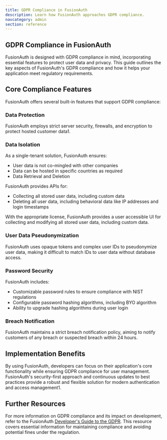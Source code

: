 ```yaml
---
title: GDPR Compliance in FusionAuth
description: Learn how FusionAuth approaches GDPR compliance.
navcategory: admin
section: reference
---
```


## GDPR Compliance in FusionAuth

FusionAuth is designed with GDPR compliance in mind, incorporating essential features to protect user data and privacy. This guide outlines the key aspects of FusionAuth's GDPR compliance and how it helps your application meet regulatory requirements.

## Core Compliance Features

FusionAuth offers several built-in features that support GDPR compliance:

### Data Protection

FusionAuth employs strict server security, firewalls, and encryption to protect hosted customer data1.

### Data Isolation

As a single-tenant solution, FusionAuth ensures:

-   User data is not co-mingled with other companies
-   Data can be hosted in specific countries as required
-   Data Retrieval and Deletion

FusionAuth provides APIs for:

-   Collecting all stored user data, including custom data
-   Deleting all user data, including behavioral data like IP addresses and login timestamps

With the appropriate license, FusionAuth provides a user accessible UI for collecting and modifying all stored user data, including custom data.

### User Data Pseudonymization

FusionAuth uses opaque tokens and complex user IDs to pseudonymize user data, making it difficult to match IDs to user data without database access.

### Password Security

FusionAuth includes:

-   Customizable password rules to ensure compliance with NIST regulations
-   Configurable password hashing algorithms, including BYO algorithm
-   Ability to upgrade hashing algorithms during user login

### Breach Notification

FusionAuth maintains a strict breach notification policy, aiming to notify customers of any breach or suspected breach within 24 hours.

## Implementation Benefits

By using FusionAuth, developers can focus on their application's core functionality while ensuring GDPR compliance for user management. FusionAuth's security-first approach and continuous updates to best practices provide a robust and flexible solution for modern authentication and access management1.

## Further Resources

For more information on GDPR compliance and its impact on development, refer to the FusionAuth [Developer's Guide to the GDPR](/learn/expert-advice/ciam/developers-guide-to-gdpr). This resource covers essential information for maintaining compliance and avoiding potential fines under the regulation.


